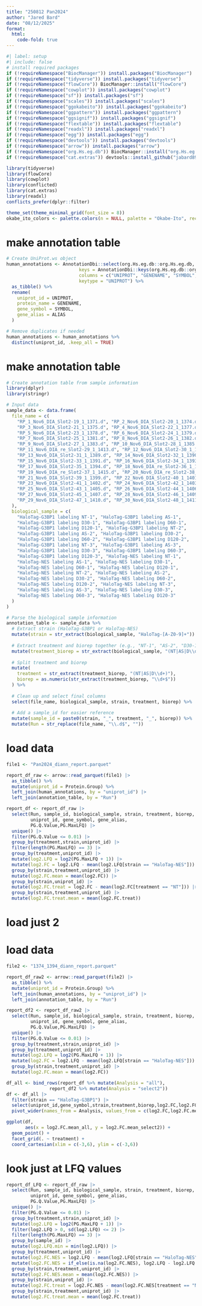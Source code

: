 ```yaml
---
title: "250812 Pan2024"
author: "Jared Bard"
date: "08/12/2025"
format: 
  html:
    code-fold: true
---
```


```r
#| label: setup
#| include: false
# install required packages
if (!requireNamespace("BiocManager")) install.packages("BiocManager")
if (!requireNamespace("tidyverse")) install.packages("tidyverse")
if (!requireNamespace("flowCore")) BiocManager::install("flowCore")
if (!requireNamespace("cowplot")) install.packages("cowplot")
if (!requireNamespace("sf")) install.packages("sf")
if (!requireNamespace("scales")) install.packages("scales")
if (!requireNamespace("ggokabeito")) install.packages("ggokabeito")
if (!requireNamespace("ggpattern")) install.packages("ggpattern")
if (!requireNamespace("ggsignif")) install.packages("ggsignif")
if (!requireNamespace("flextable")) install.packages("flextable")
if (!requireNamespace("readxl")) install.packages("readxl")
if (!requireNamespace("egg")) install.packages("egg")
if (!requireNamespace("devtools")) install.packages("devtools")
if (!requireNamespace("arrow")) install.packages("arrow")
if (!requireNamespace("org.Hs.eg.db")) BiocManager::install("org.Hs.eg.db")
if (!requireNamespace("cat.extras")) devtools::install_github("jabard89/cat.extras") #convenient utility functions like prettier log scales

library(tidyverse)
library(flowCore)
library(cowplot)
library(conflicted)
library(cat.extras)
library(readxl)
conflicts_prefer(dplyr::filter)

theme_set(theme_minimal_grid(font_size = 8))
okabe_ito_colors <- palette.colors(n = NULL, palette = "Okabe-Ito", recycle = FALSE)
```

# make annotation table
```r
# Create UniProt.ws object
human_annotations <- AnnotationDbi::select(org.Hs.eg.db::org.Hs.eg.db,
                           keys = AnnotationDbi::keys(org.Hs.eg.db::org.Hs.eg.db, keytype = "UNIPROT"),
                           columns = c("UNIPROT", "GENENAME", "SYMBOL", "ALIAS"),
                           keytype = "UNIPROT") %>%
  as_tibble() %>%
  rename(
    uniprot_id = UNIPROT,
    protein_name = GENENAME,
    gene_symbol = SYMBOL,
    gene_alias = ALIAS
  )

# Remove duplicates if needed
human_annotations <- human_annotations %>%
  distinct(uniprot_id, .keep_all = TRUE)
```

# make annotation table
```r
# Create annotation table from sample information
library(dplyr)
library(stringr)

# Input data
sample_data <- data.frame(
  file_name = c(
    "RP_1_Nov6_DIA_Slot2-19_1_1371.d", "RP_2_Nov6_DIA_Slot2-20_1_1374.d", 
    "RP_3_Nov6_DIA_Slot2-21_1_1375.d", "RP_4_Nov6_DIA_Slot2-22_1_1377.d",
    "RP_5_Nov6_DIA_Slot2-23_1_1378.d", "RP_6_Nov6_DIA_Slot2-24_1_1379.d",
    "RP_7_Nov6_DIA_Slot2-25_1_1381.d", "RP_8_Nov6_DIA_Slot2-26_1_1382.d",
    "RP_9_Nov6_DIA_Slot2-27_1_1383.d", "RP_10_Nov6_DIA_Slot2-28_1_1385.d",
    "RP_11_Nov6_DIA_re_Slot2-29_1_1413.d", "RP_12_Nov6_DIA_Slot2-30_1_1387.d",
    "RP_13_Nov6_DIA_Slot2-31_1_1389.d", "RP_14_Nov6_DIA_Slot2-32_1_1390.d",
    "RP_15_Nov6_DIA_Slot2-33_1_1391.d", "RP_16_Nov6_DIA_Slot2-34_1_1393.d",
    "RP_17_Nov6_DIA_Slot2-35_1_1394.d", "RP_18_Nov6_DIA_re_Slot2-36_1_1414.d",
    "RP_19_Nov6_DIA_re_Slot2-37_1_1415.d", "RP_20_Nov6_DIA_re_Slot2-38_1_1416.d",
    "RP_21_Nov6_DIA_Slot2-39_1_1399.d", "RP_22_Nov6_DIA_Slot2-40_1_1401.d",
    "RP_23_Nov6_DIA_Slot2-41_1_1402.d", "RP_24_Nov6_DIA_Slot2-42_1_1403.d",
    "RP_25_Nov6_DIA_Slot2-43_1_1405.d", "RP_26_Nov6_DIA_Slot2-44_1_1406.d",
    "RP_27_Nov6_DIA_Slot2-45_1_1407.d", "RP_28_Nov6_DIA_Slot2-46_1_1409.d",
    "RP_29_Nov6_DIA_Slot2-47_1_1410.d", "RP_30_Nov6_DIA_Slot2-48_1_1411.d"
  ),
  biological_sample = c(
    "HaloTag-G3BP1 labeling NT-1", "HaloTag-G3BP1 labeling AS-1",
    "HaloTag-G3BP1 labeling D30-1", "HaloTag-G3BP1 labeling D60-1",
    "HaloTag-G3BP1 labeling D120-1", "HaloTag-G3BP1 labeling NT-2",
    "HaloTag-G3BP1 labeling AS-2", "HaloTag-G3BP1 labeling D30-2",
    "HaloTag-G3BP1 labeling D60-2", "HaloTag-G3BP1 labeling D120-2",
    "HaloTag-G3BP1 labeling NT-3", "HaloTag-G3BP1 labeling AS-3",
    "HaloTag-G3BP1 labeling D30-3", "HaloTag-G3BP1 labeling D60-3",
    "HaloTag-G3BP1 labeling D120-3", "HaloTag-NES labeling NT-1",
    "HaloTag-NES labeling AS-1", "HaloTag-NES labeling D30-1",
    "HaloTag-NES labeling D60-1", "HaloTag-NES labeling D120-1",
    "HaloTag-NES labeling NT-2", "HaloTag-NES labeling AS-2",
    "HaloTag-NES labeling D30-2", "HaloTag-NES labeling D60-2",
    "HaloTag-NES labeling D120-2", "HaloTag-NES labeling NT-3",
    "HaloTag-NES labeling AS-3", "HaloTag-NES labeling D30-3",
    "HaloTag-NES labeling D60-3", "HaloTag-NES labeling D120-3"
  )
)

# Parse the biological sample information
annotation_table <- sample_data %>%
  # Extract strain (HaloTag-G3BP1 or HaloTag-NES)
  mutate(strain = str_extract(biological_sample, "HaloTag-[A-Z0-9]+")) %>%
  
  # Extract treatment and biorep together (e.g., "NT-1", "AS-2", "D30-1")
  mutate(treatment_biorep = str_extract(biological_sample, "(NT|AS|D\\d+)-\\d+")) %>%
  
  # Split treatment and biorep
  mutate(
    treatment = str_extract(treatment_biorep, "(NT|AS|D\\d+)"),
    biorep = as.numeric(str_extract(treatment_biorep, "\\d+$"))
  ) %>%
  
  # Clean up and select final columns
  select(file_name, biological_sample, strain, treatment, biorep) %>%
  
  # Add a sample_id for easier reference
  mutate(sample_id = paste0(strain, "_", treatment, "_", biorep)) %>%
  mutate(Run = str_replace(file_name, "\\.d$", ""))
```

# load data
```r
file1 <- "Pan2024_diann_report.parquet"

report_df_raw <- arrow::read_parquet(file1) |>
  as_tibble() %>%
  mutate(uniprot_id = Protein.Group) %>%
  left_join(human_annotations, by = "uniprot_id") |>
  left_join(annotation_table, by = "Run")

report_df <- report_df_raw |>
  select(Run, sample_id, biological_sample, strain, treatment, biorep,
         uniprot_id, gene_symbol, gene_alias,
         PG.Q.Value,PG.MaxLFQ) |>
  unique() |>
  filter(PG.Q.Value <= 0.01) |>
  group_by(treatment,strain,uniprot_id) |>
  filter(length(PG.MaxLFQ) == 3) |>
  group_by(treatment,uniprot_id) |>
  mutate(log2.LFQ = log2(PG.MaxLFQ + 1)) |>
  mutate(log2.FC = log2.LFQ - mean(log2.LFQ[strain == "HaloTag-NES"])) %>%
  group_by(strain,treatment,uniprot_id) |>
  mutate(log2.FC.mean = mean(log2.FC)) |>
  group_by(strain,uniprot_id) |>
  mutate(log2.FC.treat = log2.FC - mean(log2.FC[treatment == "NT"])) |>
  group_by(strain,treatment,uniprot_id) |>
  mutate(log2.FC.treat.mean = mean(log2.FC.treat))
```

# load just 2
# load data
```r
file2 <- "1374_1394_diann_report.parquet"

report_df_raw2 <- arrow::read_parquet(file2) |>
  as_tibble() %>%
  mutate(uniprot_id = Protein.Group) %>%
  left_join(human_annotations, by = "uniprot_id") |>
  left_join(annotation_table, by = "Run")

report_df2 <- report_df_raw2 |>
  select(Run, sample_id, biological_sample, strain, treatment, biorep,
         uniprot_id, gene_symbol, gene_alias,
         PG.Q.Value,PG.MaxLFQ) |>
  unique() |>
  filter(PG.Q.Value <= 0.01) |>
  group_by(treatment,strain,uniprot_id) |>
  group_by(treatment,uniprot_id) |>
  mutate(log2.LFQ = log2(PG.MaxLFQ + 1)) |>
  mutate(log2.FC = log2.LFQ - mean(log2.LFQ[strain == "HaloTag-NES"])) %>%
  group_by(strain,treatment,uniprot_id) |>
  mutate(log2.FC.mean = mean(log2.FC))
```

```r
df_all <- bind_rows(report_df %>% mutate(Analysis = "all"),
                report_df2 %>% mutate(Analysis = "select2"))
df <- df_all |> 
  filter(strain == "HaloTag-G3BP1") |>
  select(uniprot_id,gene_symbol,strain,treatment,biorep,log2.FC,log2.FC.mean,Analysis) |>
  pivot_wider(names_from = Analysis, values_from = c(log2.FC,log2.FC.mean))

ggplot(df,
       aes(x = log2.FC.mean_all, y = log2.FC.mean_select2)) +
  geom_point() +
  facet_grid(. ~ treatment) +
  coord_cartesian(xlim = c(-3,6), ylim = c(-3,6))
```


# look just at LFQ values
```r
report_df_LFQ <- report_df_raw |>
  select(Run, sample_id, biological_sample, strain, treatment, biorep,
         uniprot_id, gene_symbol, gene_alias,
         PG.Q.Value,PG.MaxLFQ) |>
  unique() |>
  filter(PG.Q.Value <= 0.01) |>
  group_by(treatment,strain,uniprot_id) |>
  mutate(log2.LFQ = log2(PG.MaxLFQ + 1)) |>
  filter(log2.LFQ > 0, sd(log2.LFQ) <= 2) |>
  filter(length(PG.MaxLFQ) == 3) |>
  group_by(sample_id) |>
  mutate(log2.LFQ.min = min(log2.LFQ)) |>
  group_by(treatment,uniprot_id) |>
  mutate(log2.FC.NES = log2.LFQ - mean(log2.LFQ[strain == "HaloTag-NES"])) %>%
  mutate(log2.FC.NES = if_else(is.na(log2.FC.NES), log2.LFQ - log2.LFQ.min, log2.FC.NES)) |>
  group_by(strain,treatment,uniprot_id) |>
  mutate(log2.FC.NES.mean = mean(log2.FC.NES)) |>
  group_by(strain,uniprot_id) |>
  mutate(log2.FC.treat = log2.FC.NES - mean(log2.FC.NES[treatment == "NT"])) |>
  group_by(strain,treatment,uniprot_id) |>
  mutate(log2.FC.treat.mean = mean(log2.FC.treat))
```

